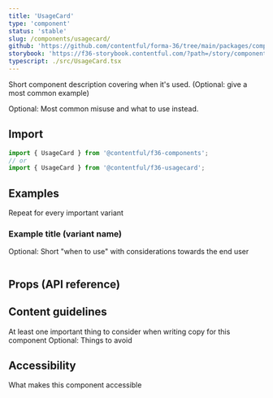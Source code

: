 ```yaml
---
title: 'UsageCard'
type: 'component'
status: 'stable'
slug: /components/usagecard/
github: 'https://github.com/contentful/forma-36/tree/main/packages/components/usagecard'
storybook: 'https://f36-storybook.contentful.com/?path=/story/components-usagecard--default'
typescript: ./src/UsageCard.tsx
---
```


Short component description covering when it's used.
(Optional: give a most common example)

Optional: Most common misuse and what to use instead.

## Import

```jsx static=true
import { UsageCard } from '@contentful/f36-components';
// or
import { UsageCard } from '@contentful/f36-usagecard';
```

## Examples

Repeat for every important variant

### Example title (variant name)

Optional: Short "when to use" with considerations towards the end user

```jsx file=../examples/UsageCardExample.tsx

```

## Props (API reference)

<PropsTable of="UsageCard" />

## Content guidelines

At least one important thing to consider when writing copy for this component
Optional: Things to avoid

## Accessibility

What makes this component accessible
